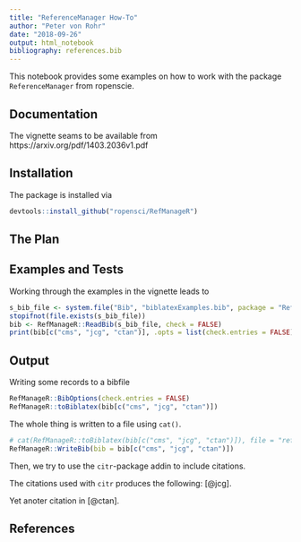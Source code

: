 ```yaml
---
title: "ReferenceManager How-To"
author: "Peter von Rohr"
date: "2018-09-26"
output: html_notebook
bibliography: references.bib
---
```


This notebook provides some examples on how to work with the package `ReferenceManager` from ropenscie.


## Documentation
The vignette seams to be available from https://arxiv.org/pdf/1403.2036v1.pdf


## Installation
The package is installed via

```r
devtools::install_github("ropensci/RefManageR")
```

## The Plan


## Examples and Tests
Working through the examples in the vignette leads to

```r
s_bib_file <- system.file("Bib", "biblatexExamples.bib", package = "RefManageR")
stopifnot(file.exists(s_bib_file))
bib <- RefManageR::ReadBib(s_bib_file, check = FALSE)
print(bib[c("cms", "jcg", "ctan")], .opts = list(check.entries = FALSE))
```


## Output
Writing some records to a bibfile

```r
RefManageR::BibOptions(check.entries = FALSE)
RefManageR::toBiblatex(bib[c("cms", "jcg", "ctan")])
```

The whole thing is written to a file using `cat()`. 

```r
# cat(RefManageR::toBiblatex(bib[c("cms", "jcg", "ctan")]), file = "references.bib", sep = "\n")
RefManageR::WriteBib(bib = bib[c("cms", "jcg", "ctan")])
```

Then, we try to use the `citr`-package addin to include citations. 

The citations used with `citr` produces the following: [@jcg].

Yet anoter citation in [@ctan].

## References
